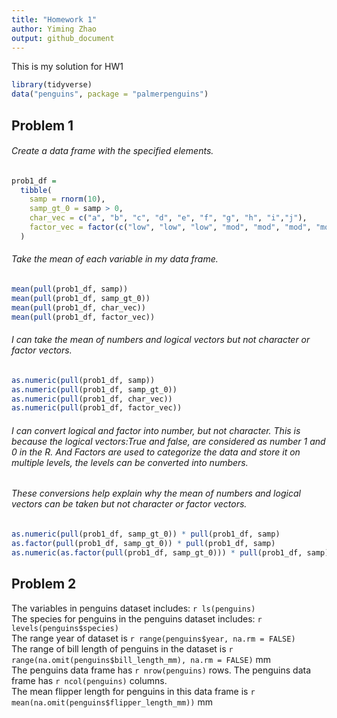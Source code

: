 ```yaml
---
title: "Homework 1"
author: Yiming Zhao
output: github_document
---
```


This is my solution for HW1

```r
library(tidyverse)
data("penguins", package = "palmerpenguins")
```

## Problem 1

###### Create a data frame with the specified elements.

```r
prob1_df = 
  tibble(
    samp = rnorm(10),
    samp_gt_0 = samp > 0,
    char_vec = c("a", "b", "c", "d", "e", "f", "g", "h", "i","j"),
    factor_vec = factor(c("low", "low", "low", "mod", "mod", "mod", "mod", "high", "high", "high"))
  )
```

###### Take the mean of each variable in my data frame.

```r
mean(pull(prob1_df, samp))
mean(pull(prob1_df, samp_gt_0))
mean(pull(prob1_df, char_vec))
mean(pull(prob1_df, factor_vec))
```

###### I can take the mean of numbers and logical vectors but not character or factor vectors.


```r
as.numeric(pull(prob1_df, samp))
as.numeric(pull(prob1_df, samp_gt_0))
as.numeric(pull(prob1_df, char_vec))
as.numeric(pull(prob1_df, factor_vec))
```

###### I can convert logical and factor into number, but not character. This is because the logical vectors:True and false, are considered as number 1 and 0 in the R. And Factors are used to categorize the data and store it on multiple levels, the levels can be converted into numbers.
###### These conversions help explain why the mean of numbers and logical vectors can be taken but not character or factor vectors.


```r
as.numeric(pull(prob1_df, samp_gt_0)) * pull(prob1_df, samp)
as.factor(pull(prob1_df, samp_gt_0)) * pull(prob1_df, samp)
as.numeric(as.factor(pull(prob1_df, samp_gt_0))) * pull(prob1_df, samp)
```


## Problem 2

The variables in penguins dataset includes: `r ls(penguins)`  
The species for penguins in the penguins dataset includes: `r levels(penguins$species)`  
The range year of dataset is `r range(penguins$year, na.rm = FALSE)`  
The range of bill length of penguins in the dataset is `r range(na.omit(penguins$bill_length_mm), na.rm = FALSE)` mm  
The penguins data frame has `r nrow(penguins)` rows.
The penguins data frame has `r ncol(penguins)` columns.  
The mean flipper length for penguins in this data frame is `r mean(na.omit(penguins$flipper_length_mm))` mm

```r

```

